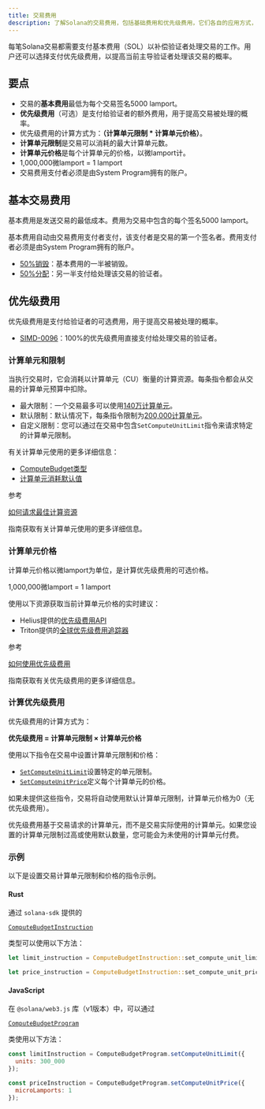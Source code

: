 ```yaml
---
title: 交易费用
description: 了解Solana的交易费用，包括基础费用和优先级费用，它们各自的应用方式，以及在交易中管理计算单元的最佳实践。
---
```


每笔Solana交易都需要支付基本费用（SOL）以补偿验证者处理交易的工作。用户还可以选择支付优先级费用，以提高当前主导验证者处理该交易的概率。

## 要点

- 交易的**基本费用**最低为每个交易签名5000 lamport。
- **优先级费用**（可选）是支付给验证者的额外费用，用于提高交易被处理的概率。
- 优先级费用的计算方式为：**（计算单元限制 \* 计算单元价格）**。
- **计算单元限制**是交易可以消耗的最大计算单元数。
- **计算单元价格**是每个计算单元的价格，以微lamport计。
- 1,000,000微lamport = 1 lamport
- 交易费用支付者必须是由System Program拥有的账户。

## 基本交易费用

基本费用是发送交易的最低成本。费用为交易中包含的每个签名5000 lamport。

基本费用自动由交易费用支付者支付，该支付者是交易的第一个签名者。费用支付者必须是由System
Program拥有的账户。

- [50%销毁](https://github.com/anza-xyz/agave/blob/v2.1.13/sdk/fee-calculator/src/lib.rs#L70)：基本费用的一半被销毁。
- [50%分配](https://github.com/anza-xyz/agave/blob/e621336acad4f5d6e5b860eaa1b074b01c99253c/runtime/src/bank/fee_distribution.rs#L58-L62)：另一半支付给处理该交易的验证者。

## 优先级费用

优先级费用是支付给验证者的可选费用，用于提高交易被处理的概率。

- [SIMD-0096](https://github.com/solana-foundation/solana-improvement-documents/blob/main/proposals/0096-reward-collected-priority-fee-in-entirety.md)：100%的优先级费用直接支付给处理交易的验证者。

### 计算单元和限制

当执行交易时，它会消耗以计算单元（CU）衡量的计算资源。每条指令都会从交易的计算单元预算中扣除。

- 最大限制：一个交易最多可以使用[140万计算单元](https://github.com/anza-xyz/agave/blob/v2.1.13/compute-budget/src/compute_budget_limits.rs#L14)。
- 默认限制：默认情况下，每条指令限制为[200,000计算单元](https://github.com/anza-xyz/agave/blob/v2.1.13/compute-budget/src/compute_budget_limits.rs#L10)。
- 自定义限制：您可以通过在交易中包含`SetComputeUnitLimit`指令来请求特定的计算单元限制。

有关计算单元使用的更多详细信息：

- [ComputeBudget类型](https://github.com/anza-xyz/agave/blob/v2.1.13/compute-budget/src/compute_budget.rs#L22-L130)
- [计算单元消耗默认值](https://github.com/anza-xyz/agave/blob/v2.1.13/compute-budget/src/compute_budget.rs#L149-L197)

参考

[如何请求最佳计算资源](/developers/guides/advanced/how-to-request-optimal-compute)

指南获取有关计算单元使用的更多详细信息。

### 计算单元价格

计算单元价格以微lamport为单位，是计算优先级费用的可选价格。

<Callout>1,000,000微lamport = 1 lamport</Callout>

使用以下资源获取当前计算单元价格的实时建议：

- Helius提供的[优先级费用API](https://docs.helius.dev/solana-apis/priority-fee-api)
- Triton提供的[全球优先级费用追踪器](https://triton.one/solana-prioritization-fees/)

参考

[如何使用优先级费用](/developers/guides/advanced/how-to-use-priority-fees)

指南获取有关优先级费用的更多详细信息。

### 计算优先级费用

优先级费用的计算方式为：

**优先级费用 = 计算单元限制 × 计算单元价格**

使用以下指令在交易中设置计算单元限制和价格：

- [`SetComputeUnitLimit`](https://github.com/anza-xyz/agave/blob/v2.1.13/sdk/src/compute_budget.rs#L42-L44)设置特定的单元限制。
- [`SetComputeUnitPrice`](https://github.com/anza-xyz/agave/blob/v2.1.13/sdk/src/compute_budget.rs#L48-L50)定义每个计算单元的价格。

<Callout>

如果未提供这些指令，交易将自动使用默认计算单元限制，计算单元价格为0（无优先级费用）。

优先级费用基于交易请求的计算单元，而不是交易实际使用的计算单元。如果您设置的计算单元限制过高或使用默认数量，您可能会为未使用的计算单元付费。

</Callout>

### 示例

以下是设置交易计算单元限制和价格的指令示例。

#### Rust

通过 `solana-sdk` 提供的

[`ComputeBudgetInstruction`](https://github.com/anza-xyz/agave/blob/v2.1.13/sdk/src/compute_budget.rs#L17-L31)

类型可以使用以下方法：

```rust
let limit_instruction = ComputeBudgetInstruction::set_compute_unit_limit(300_000);

let price_instruction = ComputeBudgetInstruction::set_compute_unit_price(1);
```

#### JavaScript

在 `@solana/web3.js` 库（v1版本）中，可以通过

[`ComputeBudgetProgram`](https://solana-labs.github.io/solana-web3.js/v1.x/classes/ComputeBudgetProgram.html)

类使用以下方法：

```js
const limitInstruction = ComputeBudgetProgram.setComputeUnitLimit({
  units: 300_000
});

const priceInstruction = ComputeBudgetProgram.setComputeUnitPrice({
  microLamports: 1
});
```
